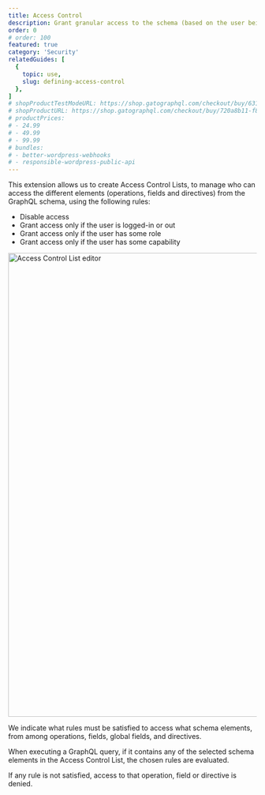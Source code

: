 ```yaml
---
title: Access Control
description: Grant granular access to the schema (based on the user being logged-in, having some role or capability, or by IP), to manage who can access what data.
order: 0
# order: 100
featured: true
category: 'Security'
relatedGuides: [
  {
    topic: use,
    slug: defining-access-control
  },
]
# shopProductTestModeURL: https://shop.gatographql.com/checkout/buy/63163f50-318a-4a43-9038-48bdf3a51eec
# shopProductURL: https://shop.gatographql.com/checkout/buy/720a8b11-f8f7-4629-883c-6a0454b27931
# productPrices:
# - 24.99
# - 49.99
# - 99.99
# bundles:
# - better-wordpress-webhooks
# - responsible-wordpress-public-api
---
```


This extension allows us to create Access Control Lists, to manage who can access the different elements (operations, fields and directives) from the GraphQL schema, using the following rules:

- Disable access
- Grant access only if the user is logged-in or out
- Grant access only if the user has some role
- Grant access only if the user has some capability

<Image
  src="/assets/extensions/upstream-pro/access-control-list.png"
  width="1026"
  height="940"
  alt="Access Control List editor"
  caption="Access Control List editor"
/>

We indicate what rules must be satisfied to access what schema elements, from among operations, fields, global fields, and directives.

When executing a GraphQL query, if it contains any of the selected schema elements in the Access Control List, the chosen rules are evaluated.

If any rule is not satisfied, access to that operation, field or directive is denied.
